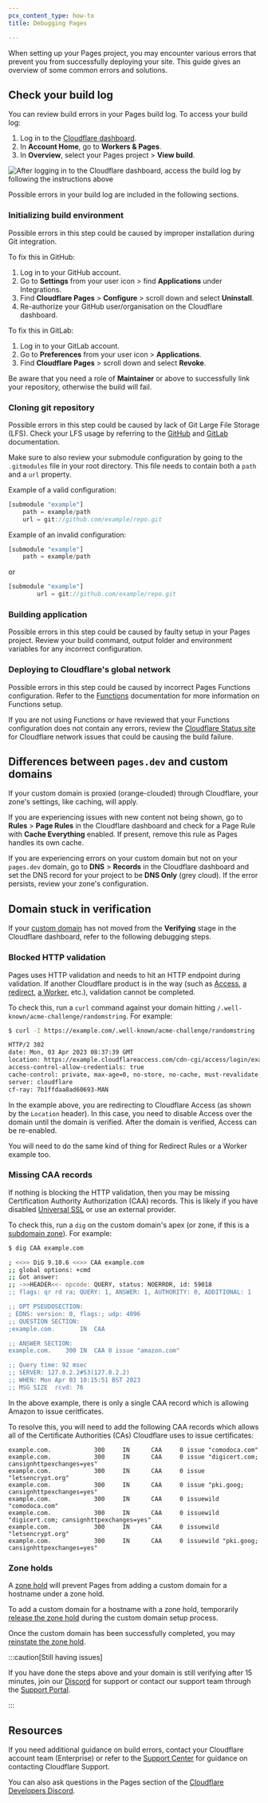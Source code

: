 ```yaml
---
pcx_content_type: how-to
title: Debugging Pages

---
```


When setting up your Pages project, you may encounter various errors that prevent you from successfully deploying your site. This guide gives an overview of some common errors and solutions.

## Check your build log

You can review build errors in your Pages build log. To access your build log:

1. Log in to the [Cloudflare dashboard](https://dash.cloudflare.com).
2. In **Account Home**, go to **Workers & Pages**.
3. In **Overview**, select your Pages project > **View build**.

![After logging in to the Cloudflare dashboard, access the build log by following the instructions above](~/assets/images/pages/platform/pages-build-log.png)

Possible errors in your build log are included in the following sections.

### Initializing build environment

Possible errors in this step could be caused by improper installation during Git integration.

To fix this in GitHub:

1. Log in to your GitHub account.
2. Go to **Settings**  from your user icon > find **Applications** under Integrations.
3. Find **Cloudflare Pages** > **Configure** > scroll down and select **Uninstall**.
4. Re-authorize your GitHub user/organisation on the Cloudflare dashboard.

To fix this in GitLab:

1. Log in to your GitLab account.
2. Go to **Preferences** from your user icon > **Applications**.
3. Find **Cloudflare Pages** > scroll down and select **Revoke**.

Be aware that you need a role of **Maintainer** or above to successfully link your repository, otherwise the build will fail.

### Cloning git repository

Possible errors in this step could be caused by lack of Git Large File Storage (LFS). Check your LFS usage by referring to the [GitHub](https://docs.github.com/en/billing/managing-billing-for-git-large-file-storage/viewing-your-git-large-file-storage-usage) and [GitLab](https://docs.gitlab.com/ee/topics/git/lfs/) documentation.

Make sure to also review your submodule configuration by going to the `.gitmodules` file in your root directory. This file needs to contain both a `path` and a `url` property.

Example of a valid configuration:

```js
[submodule "example"]
	path = example/path
	url = git://github.com/example/repo.git
```

Example of an invalid configuration:

```js
[submodule "example"]
	path = example/path
```

or

```js
[submodule "example"]
        url = git://github.com/example/repo.git
```

### Building application

Possible errors in this step could be caused by faulty setup in your Pages project. Review your build command, output folder and environment variables for any incorrect configuration.

### Deploying to Cloudflare's global network

Possible errors in this step could be caused by incorrect Pages Functions configuration. Refer to the [Functions](/pages/functions/) documentation for more information on Functions setup.

If you are not using Functions or have reviewed that your Functions configuration does not contain any errors, review the [Cloudflare Status site](https://www.cloudflarestatus.com/) for Cloudflare network issues that could be causing the build failure.

## Differences between `pages.dev` and custom domains

If your custom domain is proxied (orange-clouded) through Cloudflare, your zone's settings, like caching, will apply.

If you are experiencing issues with new content not being shown, go to **Rules** > **Page Rules** in the Cloudflare dashboard and check for a Page Rule with **Cache Everything** enabled. If present, remove this rule as Pages handles its own cache.

If you are experiencing errors on your custom domain but not on your `pages.dev` domain, go to **DNS** > **Records** in the Cloudflare dashboard and set the DNS record for your project to be **DNS Only** (grey cloud). If the error persists, review your zone's configuration.

## Domain stuck in verification

If your [custom domain](/pages/configuration/custom-domains/) has not moved from the **Verifying** stage in the Cloudflare dashboard, refer to the following debugging steps.

### Blocked HTTP validation

Pages uses HTTP validation and needs to hit an HTTP endpoint during validation. If another Cloudflare product is in the way (such as [Access](/cloudflare-one/policies/access/), [a redirect](/rules/url-forwarding/), [a Worker](/workers/), etc.), validation cannot be completed.

To check this, run a `curl` command against your domain hitting `/.well-known/acme-challenge/randomstring`. For example:

```sh
$ curl -I https://example.com/.well-known/acme-challenge/randomstring

HTTP/2 302
date: Mon, 03 Apr 2023 08:37:39 GMT
location: https://example.cloudflareaccess.com/cdn-cgi/access/login/example.com?kid=...&redirect_url=%2F.well-known%2Facme-challenge%2F...
access-control-allow-credentials: true
cache-control: private, max-age=0, no-store, no-cache, must-revalidate, post-check=0, pre-check=0
server: cloudflare
cf-ray: 7b1ffdaa8ad60693-MAN
```

In the example above, you are redirecting to Cloudflare Access (as shown by the `Location` header). In this case, you need to disable Access over the domain until the domain is verified. After the domain is verified, Access can be re-enabled.

You will need to do the same kind of thing for Redirect Rules or a Worker example too.

### Missing CAA records

If nothing is blocking the HTTP validation, then you may be missing Certification Authority Authorization (CAA) records. This is likely if you have disabled [Universal SSL](/ssl/edge-certificates/universal-ssl/) or use an external provider.

To check this, run a `dig` on the custom domain's apex (or zone, if this is a [subdomain zone](/dns/zone-setups/subdomain-setup/)). For example:

```sh
$ dig CAA example.com

; <<>> DiG 9.10.6 <<>> CAA example.com
;; global options: +cmd
;; Got answer:
;; ->>HEADER<<- opcode: QUERY, status: NOERROR, id: 59018
;; flags: qr rd ra; QUERY: 1, ANSWER: 1, AUTHORITY: 0, ADDITIONAL: 1

;; OPT PSEUDOSECTION:
; EDNS: version: 0, flags:; udp: 4096
;; QUESTION SECTION:
;example.com.		IN	CAA

;; ANSWER SECTION:
example.com.	300	IN	CAA	0 issue "amazon.com"

;; Query time: 92 msec
;; SERVER: 127.0.2.2#53(127.0.2.2)
;; WHEN: Mon Apr 03 10:15:51 BST 2023
;; MSG SIZE  rcvd: 76
```

In the above example, there is only a single CAA record which is allowing Amazon to issue ceritficates.

To resolve this, you will need to add the following CAA records which allows all of the Certificate Authorities (CAs) Cloudflare uses to issue certificates:

```
example.com.            300     IN      CAA     0 issue "comodoca.com"
example.com.            300     IN      CAA     0 issue "digicert.com; cansignhttpexchanges=yes"
example.com.            300     IN      CAA     0 issue "letsencrypt.org"
example.com.            300     IN      CAA     0 issue "pki.goog; cansignhttpexchanges=yes"
example.com.            300     IN      CAA     0 issuewild "comodoca.com"
example.com.            300     IN      CAA     0 issuewild "digicert.com; cansignhttpexchanges=yes"
example.com.            300     IN      CAA     0 issuewild "letsencrypt.org"
example.com.            300     IN      CAA     0 issuewild "pki.goog; cansignhttpexchanges=yes"
```

### Zone holds

A [zone hold](/fundamentals/setup/account/account-security/zone-holds/) will prevent Pages from adding a custom domain for a hostname under a zone hold.

To add a custom domain for a hostname with a zone hold, temporarily [release the zone hold](/fundamentals/setup/account/account-security/zone-holds/#release-zone-holds) during the custom domain setup process.

Once the custom domain has been successfully completed, you may [reinstate the zone hold](/fundamentals/setup/account/account-security/zone-holds/#enable-zone-holds).

:::caution[Still having issues]


If you have done the steps above and your domain is still verifying after 15 minutes, join our [Discord](https://discord.cloudflare.com) for support or contact our support team through the [Support Portal](https://dash.cloudflare.com/?to=/:account/support).


:::

## Resources

If you need additional guidance on build errors, contact your Cloudflare account team (Enterprise) or refer to the [Support Center](/support/contacting-cloudflare-support/) for guidance on contacting Cloudflare Support.

You can also ask questions in the Pages section of the [Cloudflare Developers Discord](https://discord.com/invite/cloudflaredev).

